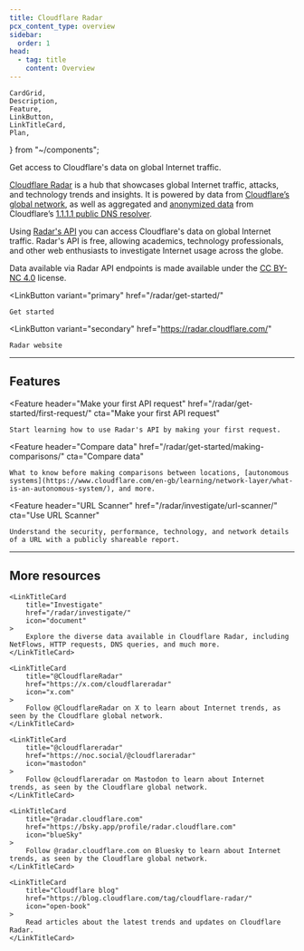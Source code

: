 ```yaml
---
title: Cloudflare Radar
pcx_content_type: overview
sidebar:
  order: 1
head:
  - tag: title
    content: Overview
---
```


	CardGrid,
	Description,
	Feature,
	LinkButton,
	LinkTitleCard,
	Plan,
} from "~/components";

<Description>
Get access to Cloudflare's data on global Internet traffic.
</Description>

<Plan type="all"/>

[Cloudflare Radar](https://radar.cloudflare.com) is a hub that showcases global Internet traffic, attacks, and technology trends and insights. It is powered by data from [Cloudflare’s global network](https://www.cloudflare.com/network/), as well as aggregated and [anonymized data](/1.1.1.1/privacy/public-dns-resolver/) from Cloudflare’s [1.1.1.1 public DNS resolver](/1.1.1.1/).

Using [Radar's API](/api/resources/radar/) you can access Cloudflare's data on global Internet traffic.
Radar's API is free, allowing academics, technology professionals, and other web enthusiasts to investigate Internet usage across the globe.

Data available via Radar API endpoints is made available under the [CC BY-NC 4.0](https://creativecommons.org/licenses/by-nc/4.0/) license.

<LinkButton
	variant="primary"
	href="/radar/get-started/"
>
	Get started
</LinkButton>

<LinkButton
	variant="secondary"
	href="https://radar.cloudflare.com/"
>
	Radar website
</LinkButton>

---

## Features

<Feature
	header="Make your first API request"
	href="/radar/get-started/first-request/"
	cta="Make your first API request"
>
	Start learning how to use Radar's API by making your first request.
</Feature>

<Feature
	header="Compare data"
	href="/radar/get-started/making-comparisons/"
	cta="Compare data"
>
	What to know before making comparisons between locations, [autonomous
	systems](https://www.cloudflare.com/en-gb/learning/network-layer/what-is-an-autonomous-system/), and more.
</Feature>

<Feature
	header="URL Scanner"
	href="/radar/investigate/url-scanner/"
	cta="Use URL Scanner"
>
	Understand the security, performance, technology, and network details of a URL with a publicly shareable report.
</Feature>

---

## More resources

<CardGrid>

	<LinkTitleCard
		title="Investigate"
		href="/radar/investigate/"
		icon="document"
	>
		Explore the diverse data available in Cloudflare Radar, including NetFlows, HTTP requests, DNS queries, and much more.
	</LinkTitleCard>

	<LinkTitleCard
		title="@CloudflareRadar"
		href="https://x.com/cloudflareradar"
		icon="x.com"
	>
		Follow @CloudflareRadar on X to learn about Internet trends, as seen by the Cloudflare global network.
	</LinkTitleCard>

	<LinkTitleCard
		title="@cloudflareradar"
		href="https://noc.social/@cloudflareradar"
		icon="mastodon"
	>
		Follow @cloudflareradar on Mastodon to learn about Internet trends, as seen by the Cloudflare global network.
	</LinkTitleCard>

	<LinkTitleCard
		title="@radar.cloudflare.com"
		href="https://bsky.app/profile/radar.cloudflare.com"
		icon="blueSky"
	>
		Follow @radar.cloudflare.com on Bluesky to learn about Internet trends, as seen by the Cloudflare global network.
	</LinkTitleCard>

	<LinkTitleCard
		title="Cloudflare blog"
		href="https://blog.cloudflare.com/tag/cloudflare-radar/"
		icon="open-book"
	>
		Read articles about the latest trends and updates on Cloudflare Radar.
	</LinkTitleCard>

</CardGrid>
